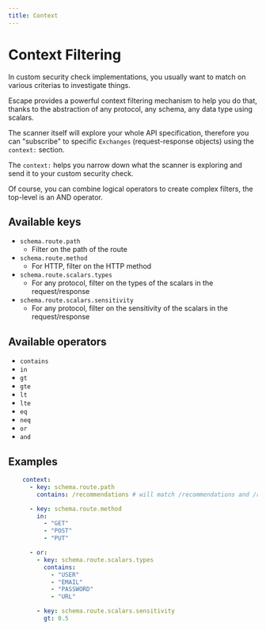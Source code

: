 ```yaml
---
title: Context
---
```


# Context Filtering

In custom security check implementations, you usually want to match on various criterias to investigate things.

Escape provides a powerful context filtering mechanism to help you do that, thanks to the abstraction of any protocol, any schema, any data type using scalars.

The scanner itself will explore your whole API specification, therefore you can "subscribe" to specific `Exchanges` (request-response objects) using the `context:` section.

The `context:` helps you narrow down what the scanner is exploring and send it to your custom security check.

Of course, you can combine logical operators to create complex filters, the top-level is an AND operator.

## Available keys
- `schema.route.path`
  - Filter on the path of the route
- `schema.route.method`
  - For HTTP, filter on the HTTP method
- `schema.route.scalars.types`
  - For any protocol, filter on the types of the scalars in the request/response
- `schema.route.scalars.sensitivity`
  - For any protocol, filter on the sensitivity of the scalars in the request/response


## Available operators
- `contains`
- `in`
- `gt`
- `gte`
- `lt`
- `lte`
- `eq`
- `neq`
- `or`
- `and`


## Examples


```yaml
    context:
      - key: schema.route.path
        contains: /recommendations # will match /recommendations and /recommendations/123 or /api/recommendations

      - key: schema.route.method
        in:
          - "GET"
          - "POST"
          - "PUT"

      - or:
        - key: schema.route.scalars.types
          contains:
            - "USER"
            - "EMAIL"
            - "PASSWORD"
            - "URL"

        - key: schema.route.scalars.sensitivity
          gt: 0.5
```